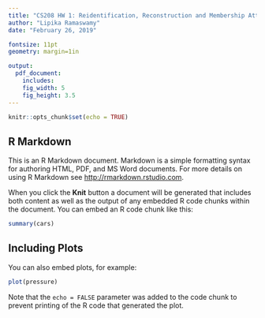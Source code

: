 ```yaml
---
title: "CS208 HW 1: Reidentification, Reconstruction and Membership Attacks"
author: "Lipika Ramaswamy"
date: "February 26, 2019"

fontsize: 11pt
geometry: margin=1in

output:
  pdf_document:
    includes:
    fig_width: 5
    fig_height: 3.5
---
```


```r
knitr::opts_chunk$set(echo = TRUE)
```

## R Markdown

This is an R Markdown document. Markdown is a simple formatting syntax for authoring HTML, PDF, and MS Word documents. For more details on using R Markdown see <http://rmarkdown.rstudio.com>.

When you click the **Knit** button a document will be generated that includes both content as well as the output of any embedded R code chunks within the document. You can embed an R code chunk like this:

```r
summary(cars)
```

## Including Plots

You can also embed plots, for example:

```r
plot(pressure)
```

Note that the `echo = FALSE` parameter was added to the code chunk to prevent printing of the R code that generated the plot.
